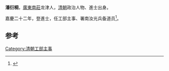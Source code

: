 '''潘衍桐'''，[[廣東|廣東]][[南莊鎮_(佛山市)|南莊]]龙津人，[[清朝|清朝]]政治人物、進士出身。

嘉慶二十二年，登進士，任工部主事、署南汝光兵备道员<ref>{{cite news|title=南庄明清代进士举人列表|url=http://www.investnz.gov.cn/Read.asp?ID=108|accessdate=2013-09-02|newspaper=南庄招商网}}{{dead link|date=2017年12月 |bot=InternetArchiveBot |fix-attempted=yes }}</ref>。

==参考==
{{reflist}}
{{明朝人物小作品}}
{{嘉慶二十二年丁丑科殿試金榜}}
[[Category:清朝工部主事|Category:清朝工部主事]]